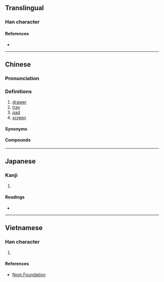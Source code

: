 {{character info/new}}
{{also|屉}}
==Translingual==

===Han character===
{{Han char|rn=44|rad=尸|as=08|sn=11|four=77217|canj=SHOT|ids=⿸尸⿰彳世}}

====References====
* {{Han ref|kx=0302.260|dkj=07735|dj=0600.070|hdz=20977.140|uh=5C5C|ud=23644|bh=B150|bd=45392}}

----

==Chinese==
{{zh-forms|s=屉}}

===Pronunciation===
{{zh-pron
|m=tì
|c=tai3
|c-t=
|g=
|h=pfs=
|j=
|md=
|mn=qz,xm,zz:thè/thoah
|mn_note=thè - literary; thoah - vernacular
|mn-t=
|w=
|x=
|mc=y
|oc=y
|cat=n
}}

===Definitions===
{{zh-hanzi}}

# [[drawer]]
# [[tray]]
# [[pad]]
# [[screen]]

====Synonyms====
{{zh-dial|抽屜}}

====Compounds====
{{zh-der|屜子|屜兒|抽屜|拉抽屜|窗屜|籠屜}}

----

==Japanese==

===Kanji===
{{ja-kanji|grade=|rs=尸08}}

# {{defn|lang=ja|sort=尸08}}

====Readings====
* {{ja-readings|on=[[てい]] (tei), [[たい]] (tai)|kun=[[くつしき]] (kutsushiki), [[しきわら]] (shikiwara)}}

----

==Vietnamese==

===Han character===
{{vi-readings|rs=尸08|hanviet=thế}}

# {{defn|lang=vi|sort=尸08}}

====References====
* [http://nomfoundation.org/common/nom_details.php?codepoint=5c5c Nom Foundation]